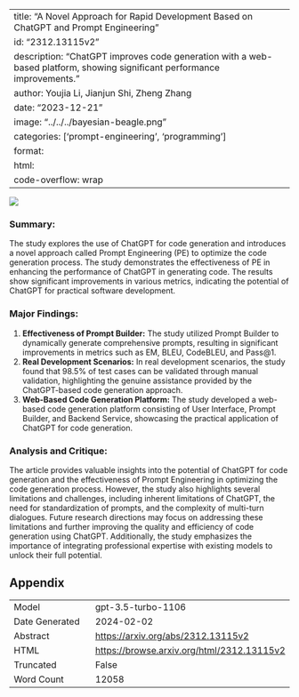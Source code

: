 
---
title: "A Novel Approach for Rapid Development Based on ChatGPT and Prompt Engineering"
id: "2312.13115v2"
description: "ChatGPT improves code generation with a web-based platform, showing significant performance improvements."
author: Youjia Li, Jianjun Shi, Zheng Zhang
date: "2023-12-21"
image: "../../../bayesian-beagle.png"
categories: ['prompt-engineering', 'programming']
format:
  html:
    code-overflow: wrap
---

![](None)

### **Summary:**
The study explores the use of ChatGPT for code generation and introduces a novel approach called Prompt Engineering (PE) to optimize the code generation process. The study demonstrates the effectiveness of PE in enhancing the performance of ChatGPT in generating code. The results show significant improvements in various metrics, indicating the potential of ChatGPT for practical software development.

### Major Findings:
1. **Effectiveness of Prompt Builder:** The study utilized Prompt Builder to dynamically generate comprehensive prompts, resulting in significant improvements in metrics such as EM, BLEU, CodeBLEU, and Pass@1.
2. **Real Development Scenarios:** In real development scenarios, the study found that 98.5% of test cases can be validated through manual validation, highlighting the genuine assistance provided by the ChatGPT-based code generation approach.
3. **Web-Based Code Generation Platform:** The study developed a web-based code generation platform consisting of User Interface, Prompt Builder, and Backend Service, showcasing the practical application of ChatGPT for code generation.

### Analysis and Critique:
The article provides valuable insights into the potential of ChatGPT for code generation and the effectiveness of Prompt Engineering in optimizing the code generation process. However, the study also highlights several limitations and challenges, including inherent limitations of ChatGPT, the need for standardization of prompts, and the complexity of multi-turn dialogues. Future research directions may focus on addressing these limitations and further improving the quality and efficiency of code generation using ChatGPT. Additionally, the study emphasizes the importance of integrating professional expertise with existing models to unlock their full potential.

## Appendix

|          |          |
|----------|----------|
| Model     | gpt-3.5-turbo-1106       |
| Date Generated     | 2024-02-02       |
| Abstract | [https://arxiv.org/abs/2312.13115v2](https://arxiv.org/abs/2312.13115v2)        |
| HTML     | [https://browse.arxiv.org/html/2312.13115v2](https://browse.arxiv.org/html/2312.13115v2)       |
| Truncated       | False       |
| Word Count       | 12058       |